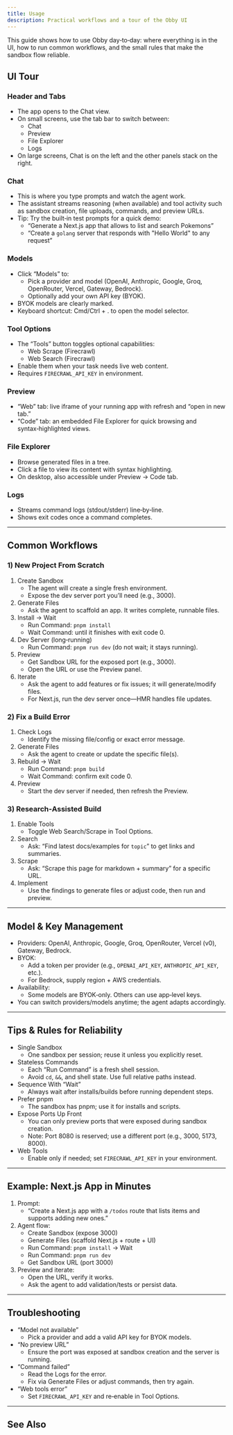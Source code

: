 ```yaml
---
title: Usage
description: Practical workflows and a tour of the Obby UI
---
```


This guide shows how to use Obby day‑to‑day: where everything is in the UI, how to run common workflows, and the small rules that make the sandbox flow reliable.

## UI Tour

### Header and Tabs
- The app opens to the Chat view.
- On small screens, use the tab bar to switch between:
  - Chat
  - Preview
  - File Explorer
  - Logs
- On large screens, Chat is on the left and the other panels stack on the right.

### Chat
- This is where you type prompts and watch the agent work.
- The assistant streams reasoning (when available) and tool activity such as sandbox creation, file uploads, commands, and preview URLs.
- Tip: Try the built‑in test prompts for a quick demo:
  - “Generate a Next.js app that allows to list and search Pokemons”
  - “Create a `golang` server that responds with "Hello World" to any request”

### Models
- Click “Models” to:
  - Pick a provider and model (OpenAI, Anthropic, Google, Groq, OpenRouter, Vercel, Gateway, Bedrock).
  - Optionally add your own API key (BYOK).
- BYOK models are clearly marked.
- Keyboard shortcut: Cmd/Ctrl + . to open the model selector.

### Tool Options
- The “Tools” button toggles optional capabilities:
  - Web Scrape (Firecrawl)
  - Web Search (Firecrawl)
- Enable them when your task needs live web content.
- Requires `FIRECRAWL_API_KEY` in environment.

### Preview
- “Web” tab: live iframe of your running app with refresh and “open in new tab.”
- “Code” tab: an embedded File Explorer for quick browsing and syntax‑highlighted views.

### File Explorer
- Browse generated files in a tree.
- Click a file to view its content with syntax highlighting.
- On desktop, also accessible under Preview → Code tab.

### Logs
- Streams command logs (stdout/stderr) line‑by‑line.
- Shows exit codes once a command completes.

---

## Common Workflows

### 1) New Project From Scratch
1. Create Sandbox
   - The agent will create a single fresh environment.
   - Expose the dev server port you’ll need (e.g., 3000).
2. Generate Files
   - Ask the agent to scaffold an app. It writes complete, runnable files.
3. Install → Wait
   - Run Command: `pnpm install`
   - Wait Command: until it finishes with exit code 0.
4. Dev Server (long‑running)
   - Run Command: `pnpm run dev` (do not wait; it stays running).
5. Preview
   - Get Sandbox URL for the exposed port (e.g., 3000).
   - Open the URL or use the Preview panel.
6. Iterate
   - Ask the agent to add features or fix issues; it will generate/modify files.
   - For Next.js, run the dev server once—HMR handles file updates.

### 2) Fix a Build Error
1. Check Logs
   - Identify the missing file/config or exact error message.
2. Generate Files
   - Ask the agent to create or update the specific file(s).
3. Rebuild → Wait
   - Run Command: `pnpm build`
   - Wait Command: confirm exit code 0.
4. Preview
   - Start the dev server if needed, then refresh the Preview.

### 3) Research‑Assisted Build
1. Enable Tools
   - Toggle Web Search/Scrape in Tool Options.
2. Search
   - Ask: “Find latest docs/examples for `topic`” to get links and summaries.
3. Scrape
   - Ask: “Scrape this page for markdown + summary” for a specific URL.
4. Implement
   - Use the findings to generate files or adjust code, then run and preview.

---

## Model & Key Management

- Providers: OpenAI, Anthropic, Google, Groq, OpenRouter, Vercel (v0), Gateway, Bedrock.
- BYOK:
  - Add a token per provider (e.g., `OPENAI_API_KEY`, `ANTHROPIC_API_KEY`, etc.).
  - For Bedrock, supply region + AWS credentials.
- Availability:
  - Some models are BYOK‑only. Others can use app‑level keys.
- You can switch providers/models anytime; the agent adapts accordingly.

---

## Tips & Rules for Reliability

- Single Sandbox
  - One sandbox per session; reuse it unless you explicitly reset.
- Stateless Commands
  - Each “Run Command” is a fresh shell session.
  - Avoid `cd`, `&&`, and shell state. Use full relative paths instead.
- Sequence With “Wait”
  - Always wait after installs/builds before running dependent steps.
- Prefer pnpm
  - The sandbox has pnpm; use it for installs and scripts.
- Expose Ports Up Front
  - You can only preview ports that were exposed during sandbox creation.
  - Note: Port 8080 is reserved; use a different port (e.g., 3000, 5173, 8000).
- Web Tools
  - Enable only if needed; set `FIRECRAWL_API_KEY` in your environment.

---

## Example: Next.js App in Minutes

1. Prompt:
   - “Create a Next.js app with a `/todos` route that lists items and supports adding new ones.”
2. Agent flow:
   - Create Sandbox (expose 3000)
   - Generate Files (scaffold Next.js + route + UI)
   - Run Command: `pnpm install` → Wait
   - Run Command: `pnpm run dev`
   - Get Sandbox URL (port 3000)
3. Preview and iterate:
   - Open the URL, verify it works.
   - Ask the agent to add validation/tests or persist data.

---

## Troubleshooting

- “Model not available”
  - Pick a provider and add a valid API key for BYOK models.
- “No preview URL”
  - Ensure the port was exposed at sandbox creation and the server is running.
- “Command failed”
  - Read the Logs for the error.
  - Fix via Generate Files or adjust commands, then try again.
- “Web tools error”
  - Set `FIRECRAWL_API_KEY` and re‑enable in Tool Options.

---

## See Also

<Cards>
  <Card title="Overview" href="/docs" />
  <Card title="Setup" href="/docs/setup" />
  <Card title="Features" href="/docs/features" />
  <Card title="Repository" href="https://github.com/eersnington/obby-dev" />
</Cards>
